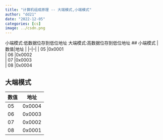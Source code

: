 ```yaml
---
title: "计算机组成原理 -- 大端模式,小端模式"
author: "dd21"
date: "2022-12-05" 
categories: [cs]
image: ../csdn.png
---
```



小端模式:低数据位存到低位地址
大端模式:高数据位存到低位地址
## 小端模式
| 数值|地址 |
|--|--|
| 05 |0x0001   
 | 06 |0x0002  
| 07 |0x0003   
| 08 |0x0004   

## 大端模式
| 数值|地址 |
|--|--|
05 |0x0004   | 
 | 06 |0x0003  
 | 07 |0x0002  
 | 08 |0x0001  
